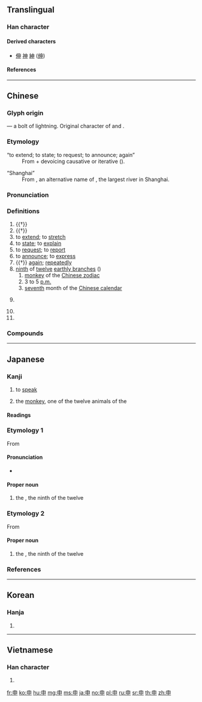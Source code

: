 {{character info/new}}
{{also|田|甲|由|𢑚}}
==Translingual==

===Han character===
{{Han char|rn=102|rad=田|as=00|sn=5|four=50006|canj=LWL|ids=⿻曰丨}}

====Derived characters====
* [[伸]] [[神]] [[紳]] ([[绅]])

====References====
{{Han ref|kx=0758.040|dkj=21726|dj=1168.010|hdz=42526.010|uh=7533}}

----

==Chinese==
{{zh-forms|alt=𢑚,𦥔,伸-“to extend; to stretch; to state; to explain”}}

===Glyph origin===
{{Han etyl}}

{{liushu|p}} — a bolt of lightning. Original character of {{och-l|電|lightning}} and {{och-l|神|god; deity; spirit}}.

===Etymology===
; “to extend; to state; to request; to announce; again”
: From {{och-l|引|to pull; to draw}} + devoicing causative or iterative ({{zh-ref|Schuessler, 2007}}).

; “Shanghai”
: From {{zh-l|春申江}}, an alternative name of {{zh-l|黃浦江}}, the largest river in Shanghai.

===Pronunciation===
{{zh-pron
|m=shēn
|c=san1
|h=pfs=sṳ̂n
|md=sĭng
|mn=sin/chhun
|mn_note=sin - literary; chhun - vernacular
|w=1sen
|mc=y
|oc=y
|cat=v,adv,n,pn
}}

===Definitions===
{{zh-hanzi}}

# {{†}} {{zh-original|電|lightning}}
# {{†}} {{zh-original|神|lightning}}
# to [[extend]]; to [[stretch]]
# to [[state]]; to [[explain]]
# to [[request]]; to [[report]]
# to [[announce]]; to [[express]]
# {{†}} [[again]]; [[repeatedly]]
# [[ninth]] of [[twelve]] [[earthly branch]]es ({{zh-l|*十二支}})
## [[monkey]] of the [[Chinese zodiac]]
## 3 to 5 [[p.m.]]
## [[seventh]] month of the [[Chinese calendar]]
# {{zh-div|國}} {{w|Shen (state)|Shen}} {{gloss|vassal state during the {{w|Zhou dynasty}}}}
# {{zh-altname|上海|[[Shanghai]]}}
# {{surname|lang=zh}}

===Compounds===
{{zh-der|伊留申|守庚申|引申義|引申|三令五申|申覆|申請|申訴|春申江|申屠|申浦|申時|申理|申令|申申|申重|申明|申論|申旦達夕|申討|申報|熊經鳥申|昭冤申枉|申文|春申君|申詳|申述|申領|申韓|申冤|擊鼓申冤|申飭|申雪|申辯|申請書|申說|申解|申旦|申斥|申救|申奏|申告|甲申之役|生申令日|申辦|申叔|申謝|申狀|按鈴申告|申誡|露申|重申}}

----

==Japanese==

===Kanji===
{{ja-kanji|grade=3|rs=田00}}

# {{qualifier|humble}} to [[speak]]
# the [[monkey]], one of the twelve animals of the {{w|Chinese zodiac}}

====Readings====
{{ja-readings
|goon=[[しん]] (shin)
|kanon=[[しん]] (shin)
|kun=[[もうす]] ([[申す]], mōsu), [[もうし]] ([[申し]], mōshi), [[さる]] (saru) {{non-joyo-reading}}
}}

===Etymology 1===
{{ja-kanjitab|さる|yomi=k}}
{{wp|lang=ja}}
From {{m|ja|猿|tr=saru||[[monkey]]}}

====Pronunciation====
{{ja-pron|acc=1|y=k|さる|acc_ref=DJR,SMK5,NHK}}
* {{hmp|lang=ja|sort=さる|猿|去る|避る|然る}}

====Proper noun====
{{ja-pos|proper|さる}}

# the {{w|Monkey (zodiac)|Monkey}}, the ninth of the twelve {{w|Earthly Branches}}

===Etymology 2===
{{ja-kanjitab|しん|yomi=o}}
From {{der|ja|ltc|申|tr=syin|sort=しん}}

====Proper noun====
{{ja-pos|proper|しん}}

# the {{w|Monkey (zodiac)|Monkey}}, the ninth of the twelve {{w|Earthly Branches}}

===References===
<references/>

{{cln|ja|words with multiple readings}}
{{C|ja|Earthly Branches|sort=さる}}
----

==Korean==

===Hanja===
{{ko-hanja|hangeul=신|eumhun=|rv=shin|mr=shin|y=shin}}

# {{defn|lang=ko|sort=田00}}

----

==Vietnamese==

===Han character===
{{vi-hantu|[[thân]]|rs=田00}}

# {{defn|lang=vi|sort=田00}}

[[fr:申]]
[[ko:申]]
[[hu:申]]
[[mg:申]]
[[ms:申]]
[[ja:申]]
[[no:申]]
[[pl:申]]
[[ru:申]]
[[sr:申]]
[[th:申]]
[[zh:申]]